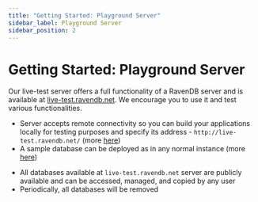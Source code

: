 ```yaml
---
title: "Getting Started: Playground Server"
sidebar_label: Playground Server
sidebar_position: 2
---
```



# Getting Started: Playground Server

Our live-test server offers a full functionality of a RavenDB server and is available at [live-test.ravendb.net](http://live-test.ravendb.net/). We encourage you to use it and test various functionalities.

<Admonition type="info" title="Information" id="information" href="#information">

- Server accepts remote connectivity so you can build your applications locally for testing purposes and specify its address - `http://live-test.ravendb.net/` (more [here](../client-api/creating-document-store))
- A sample database can be deployed as in any normal instance (more [here](../studio/database/tasks/create-sample-data))

</Admonition>

<Admonition type="warning" title="Important" id="important" href="#important">

- All databases available at `live-test.ravendb.net` server are publicly available and can be accessed, managed, and copied by any user
- Periodically, all databases will be removed

</Admonition>

